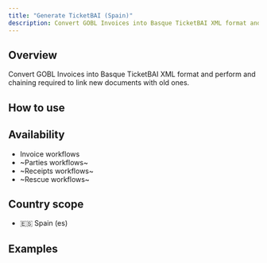```yaml
---
title: "Generate TicketBAI (Spain)"
description: Convert GOBL Invoices into Basque TicketBAI XML format and perform and chaining required to link new documents with old ones.
---
```


## Overview

Convert GOBL Invoices into Basque TicketBAI XML format and perform and chaining required to link new documents with old ones.

## How to use

<Steps>
	<Step title="Step 1">
	</Step>
	<Step title="Step 2">
	</Step>
</Steps>

## Availability

* Invoice workflows
* ~Parties workflows~
* ~Receipts workflows~
* ~Rescue workflows~

## Country scope

* 🇪🇸 Spain (es)

## Examples